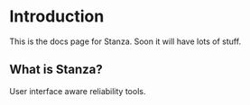 # Introduction
 
This is the docs page for Stanza. Soon it will have lots of stuff.

## What is Stanza?

User interface aware reliability tools.

